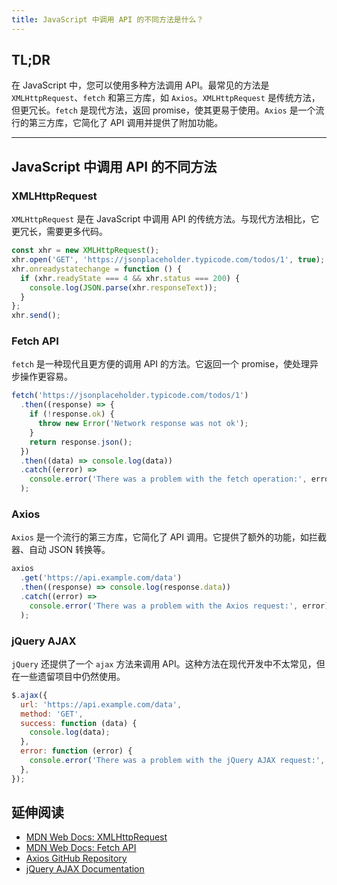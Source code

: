 ```yaml
---
title: JavaScript 中调用 API 的不同方法是什么？
---
```


## TL;DR

在 JavaScript 中，您可以使用多种方法调用 API。最常见的方法是 `XMLHttpRequest`、`fetch` 和第三方库，如 `Axios`。`XMLHttpRequest` 是传统方法，但更冗长。`fetch` 是现代方法，返回 promise，使其更易于使用。`Axios` 是一个流行的第三方库，它简化了 API 调用并提供了附加功能。

***

## JavaScript 中调用 API 的不同方法

### XMLHttpRequest

`XMLHttpRequest` 是在 JavaScript 中调用 API 的传统方法。与现代方法相比，它更冗长，需要更多代码。

```js live
const xhr = new XMLHttpRequest();
xhr.open('GET', 'https://jsonplaceholder.typicode.com/todos/1', true);
xhr.onreadystatechange = function () {
  if (xhr.readyState === 4 && xhr.status === 200) {
    console.log(JSON.parse(xhr.responseText));
  }
};
xhr.send();
```

### Fetch API

`fetch` 是一种现代且更方便的调用 API 的方法。它返回一个 promise，使处理异步操作更容易。

```js live
fetch('https://jsonplaceholder.typicode.com/todos/1')
  .then((response) => {
    if (!response.ok) {
      throw new Error('Network response was not ok');
    }
    return response.json();
  })
  .then((data) => console.log(data))
  .catch((error) =>
    console.error('There was a problem with the fetch operation:', error),
  );
```

### Axios

`Axios` 是一个流行的第三方库，它简化了 API 调用。它提供了额外的功能，如拦截器、自动 JSON 转换等。

```js
axios
  .get('https://api.example.com/data')
  .then((response) => console.log(response.data))
  .catch((error) =>
    console.error('There was a problem with the Axios request:', error),
  );
```

### jQuery AJAX

`jQuery` 还提供了一个 `ajax` 方法来调用 API。这种方法在现代开发中不太常见，但在一些遗留项目中仍然使用。

```js
$.ajax({
  url: 'https://api.example.com/data',
  method: 'GET',
  success: function (data) {
    console.log(data);
  },
  error: function (error) {
    console.error('There was a problem with the jQuery AJAX request:', error);
  },
});
```

## 延伸阅读

* [MDN Web Docs: XMLHttpRequest](https://developer.mozilla.org/en-US/docs/Web/API/XMLHttpRequest)
* [MDN Web Docs: Fetch API](https://developer.mozilla.org/en-US/docs/Web/API/Fetch_API)
* [Axios GitHub Repository](https://github.com/axios/axios)
* [jQuery AJAX Documentation](https://api.jquery.com/jquery.ajax/)
